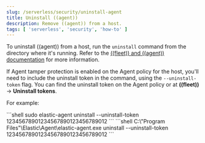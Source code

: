 ```yaml
---
slug: /serverless/security/uninstall-agent
title: Uninstall ((agent))
description: Remove ((agent)) from a host.
tags: [ 'serverless', 'security', 'how-to' ]
---
```


<DocBadge template="technical preview" />
<div id="uninstall-agent"></div>

To uninstall ((agent)) from a host, run the `uninstall` command from the directory where it's running. Refer to the [((fleet)) and ((agent)) documentation](((fleet-guide))/uninstall-elastic-agent.html) for more information.

If <DocLink slug="/serverless/security/agent-tamper-protection">Agent tamper protection</DocLink> is enabled on the Agent policy for the host, you'll need to include the uninstall token in the command, using the `--uninstall-token` flag. You can <DocLink slug="/serverless/security/agent-tamper-protection" section="fleet-uninstall-tokens">find the uninstall token</DocLink> on the Agent policy or at **((fleet))** -> **Uninstall tokens**. 

For example:

<DocTabs>
    <DocTab name="macOS or Linux">
        ```shell
        sudo elastic-agent uninstall --uninstall-token 12345678901234567890123456789012
        ```
    </DocTab>
    <DocTab name="Windows">
        ```shell
        C:\"Program Files"\Elastic\Agent\elastic-agent.exe uninstall --uninstall-token 12345678901234567890123456789012
        ```
    </DocTab>
</DocTabs>
